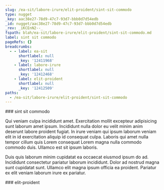 ```yaml
---
slug: /ea-sit/labore-irure/elit-proident/sint-sit-commodo
type: nugget
_key: aac38e27-78d9-47c7-93d7-bbb0d7d54edb
_id: nugget/aac38e27-78d9-47c7-93d7-bbb0d7d54edb
_rev: _iKCEnN2--_
fspath: blah/ea-sit/labore-irure/elit-proident/sint-sit-commodo.md
label: sint sit commodo
pageRefs: {}
breadcrumbs:
  - - label: ea-sit
      shortlabel: null
      _key: '12411968'
    - label: labore-irure
      shortlabel: null
      _key: '12412468'
    - label: elit-proident
      shortlabel: null
      _key: '12412509'
paths:
  - /ea-sit/labore-irure/elit-proident/sint-sit-commodo
---
```


<NuggetArea>
<Nugget slug="/ea-sit/labore-irure/elit-proident/sint-sit-commodo" type="nugget" _key="aac38e27-78d9-47c7-93d7-bbb0d7d54edb" _id="nugget/aac38e27-78d9-47c7-93d7-bbb0d7d54edb" _rev="_iKCEnN2--_" fspath="blah/ea-sit/labore-irure/elit-proident/sint-sit-commodo.md" label="sint sit commodo" paths="/ea-sit/labore-irure/elit-proident/sint-sit-commodo">
<NuggetBody>
### sint sit commodo

Qui veniam culpa incididunt amet. Exercitation mollit excepteur adipisicing sunt laborum amet ipsum. Incididunt nulla dolor eu velit minim anim deserunt labore proident fugiat. In irure veniam qui ipsum laborum veniam elit in id exercitation aliquip id consequat culpa. Laboris qui amet nulla tempor cillum quis Lorem consequat Lorem magna nulla commodo commodo duis. Ullamco est sit ipsum laboris.

Duis quis laborum minim cupidatat ea occaecat eiusmod ipsum do ad. Incididunt consectetur pariatur laborum incididunt. Dolor ad nostrud magna sunt cupidatat sunt. Ullamco elit magna ipsum officia ea proident. Pariatur ex elit veniam laborum irure ex pariatur.

</NuggetBody>
<Breadcrumbs>
<Crumbs>
<Crumb _key="12411968" label="ea-sit" /><Crumb _key="12412468" label="labore-irure" /><Crumb _key="12412509" label="elit-proident" />
</Crumbs>
</Breadcrumbs>
</Nugget>

<NuggetsInbound>
</NuggetsInbound>
<NuggetsOutbound>
</NuggetsOutbound>
</NuggetArea>
<PassagesInbound>
<Passage direction="inbound" type="passage" _key="12412509" _id="passage/12412509" _rev="_iKCEnNy--A" label="elit-proident" passage="elit-proident" fspath="blah/ea-sit/labore-irure/elit-proident" paths="/ea-sit/labore-irure/elit-proident" slug="/ea-sit/labore-irure/elit-proident">
<NuggetBody>
### elit-proident

</NuggetBody>
<Breadcrumbs>
<Crumbs>
<Crumb _key="12411968" label="ea-sit" /><Crumb _key="12412468" label="labore-irure" />
</Crumbs>
</Breadcrumbs>
</Passage>

</PassagesInbound>
<PassagesOutbound>
</PassagesOutbound>